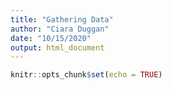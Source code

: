 ```yaml
---
title: "Gathering Data"
author: "Ciara Duggan"
date: "10/15/2020"
output: html_document
---
```


```r
knitr::opts_chunk$set(echo = TRUE)
```
